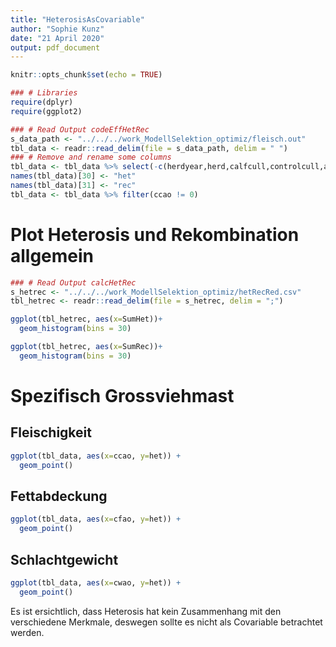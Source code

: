 ```yaml
---
title: "HeterosisAsCovariable"
author: "Sophie Kunz"
date: "21 April 2020"
output: pdf_document
---
```


```r
knitr::opts_chunk$set(echo = TRUE)
```

```r
### # Libraries
require(dplyr)
require(ggplot2)
```

```r
### # Read Output codeEffHetRec
s_data_path <- "../../../work_ModellSelektion_optimiz/fleisch.out"
tbl_data <- readr::read_delim(file = s_data_path, delim = " ")
### # Remove and rename some columns
tbl_data <- tbl_data %>% select(-c(herdyear,herd,calfcull,controlcull,ageVK,slaughterCategory,branding,ccvn,ccvo,cwvn,cwvo,cfvn,cfvo,cavn,cavo))
names(tbl_data)[30] <- "het"
names(tbl_data)[31] <- "rec"
tbl_data <- tbl_data %>% filter(ccao != 0)
```

# Plot Heterosis und Rekombination allgemein

```r
### # Read Output calcHetRec
s_hetrec <- "../../../work_ModellSelektion_optimiz/hetRecRed.csv"
tbl_hetrec <- readr::read_delim(file = s_hetrec, delim = ";")
```


```r
ggplot(tbl_hetrec, aes(x=SumHet))+
  geom_histogram(bins = 30)
```

```r
ggplot(tbl_hetrec, aes(x=SumRec))+
  geom_histogram(bins = 30)
```

# Spezifisch Grossviehmast

## Fleischigkeit 
```r
ggplot(tbl_data, aes(x=ccao, y=het)) +
  geom_point()
```

## Fettabdeckung 
```r
ggplot(tbl_data, aes(x=cfao, y=het)) +
  geom_point()
```

## Schlachtgewicht 
```r
ggplot(tbl_data, aes(x=cwao, y=het)) +
  geom_point()
```

Es ist ersichtlich, dass Heterosis hat kein Zusammenhang mit den verschiedene Merkmale, deswegen sollte es nicht als Covariable betrachtet werden.
